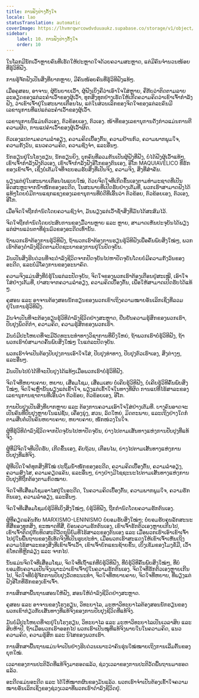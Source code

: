 ```yaml
---
title: ການຟັງຢ່າງຕັ້ງໃຈ
locale: lao
statusTranslation: automatic
coverImage: https://lhvmrqwrcowdvduuaukz.supabase.co/storage/v1/object/public/strapi-uploads/small_cover-educacion-fundamental.webp-2d51a7828a2b1309555be27f7e2a61a0.webp
sidebar:
    label: 10. ການຟັງຢ່າງຕັ້ງໃຈ
    order: 10
---
```

ໃນໂລກມີນັກເວົ້າຫຼາຍຄົນທີ່ເຮັດໃຫ້ປະຫຼາດໃຈດ້ວຍຄວາມສະຫຼາດ, ແຕ່ມີຄົນຈຳນວນໜ້ອຍທີ່ຮູ້ວິທີຟັງ.

ການຮູ້ຈັກຟັງເປັນສິ່ງທີ່ຍາກຫຼາຍ, ມີຄົນໜ້ອຍຄົນທີ່ຮູ້ວິທີຟັງແທ້ໆ.

ເມື່ອຄູສອນ, ອາຈານ, ຜູ້ບັນຍາຍເວົ້າ, ຜູ້ຟັງເບິ່ງຄືວ່າເອົາໃຈໃສ່ຫຼາຍ, ຄືກັບວ່າຕິດຕາມລາຍລະອຽດຂອງແຕ່ລະຄຳເວົ້າຂອງຜູ້ເວົ້າ, ທຸກສິ່ງທຸກຢ່າງເຮັດໃຫ້ເກີດຄວາມຄິດວ່າເຂົາເຈົ້າກຳລັງຟັງ, ວ່າເຂົາເຈົ້າຢູ່ໃນສະພາບເຕືອນໄພ, ແຕ່ໃນສ່ວນເລິກຂອງຈິດໃຈຂອງແຕ່ລະຄົນມີເລຂານຸການທີ່ແປແຕ່ລະຄຳເວົ້າຂອງຜູ້ເວົ້າ.

ເລຂານຸການນີ້ແມ່ນຕົວເອງ, ຕົວຂ້ອຍເອງ, ຕົວເອງ. ໜ້າທີ່ຂອງເລຂານຸການດັ່ງກ່າວແມ່ນການຕີຄວາມຜິດ, ການແປຄຳເວົ້າຂອງຜູ້ເວົ້າຜິດ.

ຕົວເອງແປຕາມຄວາມລຳອຽງ, ຄວາມຄິດເບື້ອງຕົ້ນ, ຄວາມຢ້ານກົວ, ຄວາມພາກພູມໃຈ, ຄວາມກັງວົນ, ແນວຄວາມຄິດ, ຄວາມຊົງຈຳ, ແລະອື່ນໆ.

ນັກຮຽນຢູ່ໃນໂຮງຮຽນ, ນັກຮຽນຍິງ, ບຸກຄົນທີ່ລວມກັນເປັນຜູ້ຟັງທີ່ຟັງ, ບໍ່ໄດ້ຟັງຜູ້ເວົ້າແທ້ໆ, ເຂົາເຈົ້າກຳລັງຟັງຕົວເອງ, ເຂົາເຈົ້າກຳລັງຟັງອີໂກຂອງຕົນເອງ, ອີໂກ MAQUIAVÉLICO ທີ່ຮັກຂອງເຂົາເຈົ້າ, ເຊິ່ງບໍ່ເຕັມໃຈທີ່ຈະຍອມຮັບສິ່ງທີ່ເປັນຈິງ, ຄວາມຈິງ, ສິ່ງທີ່ສຳຄັນ.

ພຽງແຕ່ຢູ່ໃນສະພາບເຕືອນໄພແບບໃໝ່, ດ້ວຍຈິດໃຈທີ່ເກີດຂຶ້ນເອງຕາມທຳມະຊາດທີ່ເປັນອິດສະຫຼະຈາກນ້ຳໜັກຂອງອະດີດ, ໃນສະພາບທີ່ເປີດຮັບຢ່າງເຕັມທີ່, ພວກເຮົາສາມາດຟັງໄດ້ແທ້ໆໂດຍບໍ່ມີການແຊກແຊງຂອງເລຂານຸການທີ່ບໍ່ດີທີ່ເອີ້ນວ່າ ຕົວຂ້ອຍ, ຕົວຂ້ອຍເອງ, ຕົວເອງ, ອີໂກ.

ເມື່ອຈິດໃຈຖືກກຳນົດໂດຍຄວາມຊົງຈຳ, ມັນພຽງແຕ່ເວົ້າຊ້ຳສິ່ງທີ່ມັນໄດ້ສະສົມໄວ້.

ຈິດໃຈຖືກກຳນົດໂດຍປະສົບການຂອງມື້ວານຫຼາຍ ແລະ ຫຼາຍ, ສາມາດເຫັນປະຈຸບັນໄດ້ພຽງແຕ່ຜ່ານແວ່ນຕາທີ່ຂຸ່ນມົວຂອງອະດີດເທົ່ານັ້ນ.

ຖ້າພວກເຮົາຕ້ອງການຮູ້ວິທີຟັງ, ຖ້າພວກເຮົາຕ້ອງການຮຽນຮູ້ວິທີຟັງເພື່ອຄົ້ນພົບສິ່ງໃໝ່ໆ, ພວກເຮົາຕ້ອງດຳລົງຊີວິດຕາມປັດຊະຍາຂອງການຢູ່ໃນປັດຈຸບັນ.

ມັນເປັນສິ່ງຮີບດ່ວນທີ່ຈະດຳລົງຊີວິດຈາກປັດຈຸບັນໄປຫາປັດຈຸບັນໂດຍບໍ່ມີຄວາມກັງວົນຂອງອະດີດ, ແລະບໍ່ມີໂຄງການຂອງອະນາຄົດ.

ຄວາມຈິງແມ່ນສິ່ງທີ່ບໍ່ຮູ້ໃນແຕ່ລະປັດຈຸບັນ, ຈິດໃຈຂອງພວກເຮົາຕ້ອງເຕືອນຢູ່ສະເໝີ, ເອົາໃຈໃສ່ຢ່າງເຕັມທີ່, ປາສະຈາກຄວາມລຳອຽງ, ຄວາມຄິດເບື້ອງຕົ້ນ, ເພື່ອໃຫ້ສາມາດເປີດຮັບໄດ້ແທ້ໆ.

ຄູສອນ ແລະ ອາຈານຕ້ອງສອນນັກຮຽນຂອງພວກເຂົາເຖິງຄວາມໝາຍອັນເລິກເຊິ່ງທີ່ລວມຢູ່ໃນການຮູ້ວິທີຟັງ.

ມັນຈຳເປັນທີ່ຈະຕ້ອງຮຽນຮູ້ວິທີດຳລົງຊີວິດຢ່າງສະຫຼາດ, ຢືນຢັນຄວາມຮູ້ສຶກຂອງພວກເຮົາ, ປັບປຸງພຶດຕິກຳ, ຄວາມຄິດ, ຄວາມຮູ້ສຶກຂອງພວກເຮົາ.

ມັນບໍ່ມີປະໂຫຍດທີ່ຈະມີວັດທະນະທຳທາງວິຊາການທີ່ຍິ່ງໃຫຍ່, ຖ້າພວກເຮົາບໍ່ຮູ້ວິທີຟັງ, ຖ້າພວກເຮົາບໍ່ສາມາດຄົ້ນພົບສິ່ງໃໝ່ໆ ໃນແຕ່ລະປັດຈຸບັນ.

ພວກເຮົາຈຳເປັນຕ້ອງປັບປຸງການເອົາໃຈໃສ່, ປັບປຸງທ່າທາງ, ປັບປຸງຕົວເຮົາເອງ, ສິ່ງຕ່າງໆ, ແລະອື່ນໆ.

ມັນເປັນໄປບໍ່ໄດ້ທີ່ຈະປັບປຸງໄດ້ແທ້ໆເມື່ອພວກເຮົາບໍ່ຮູ້ວິທີຟັງ.

ຈິດໃຈທີ່ຫຍາບຄາຍ, ຫຍາບ, ເສື່ອມໂຊມ, ເສື່ອມເສຍ ບໍ່ເຄີຍຮູ້ວິທີຟັງ, ບໍ່ເຄີຍຮູ້ວິທີຄົ້ນພົບສິ່ງໃໝ່ໆ, ຈິດໃຈເຫຼົ່ານັ້ນພຽງແຕ່ເຂົ້າໃຈ, ພຽງແຕ່ເຂົ້າໃຈໃນທາງທີ່ຜິດ ການແປທີ່ໄຮ້ສາລະຂອງເລຂານຸການຊາຕານທີ່ເອີ້ນວ່າ ຕົວຂ້ອຍ, ຕົວຂ້ອຍເອງ, ອີໂກ.

ການປັບປຸງເປັນສິ່ງທີ່ຍາກຫຼາຍ ແລະ ຕ້ອງການຄວາມເອົາໃຈໃສ່ຢ່າງເຕັມທີ່. ບາງຄົນອາດຈະເປັນຄົນທີ່ປັບປຸງຫຼາຍໃນແຟຊັ່ນ, ເຄື່ອງນຸ່ງ, ສວນ, ລົດໃຫຍ່, ມິດຕະພາບ, ແລະເຖິງຢ່າງໃດກໍ່ຕາມສືບຕໍ່ເປັນຄົນຫຍາບຄາຍ, ຫຍາບຄາຍ, ໜັກໜ່ວງໃນໃຈ.

ຜູ້ທີ່ຮູ້ວິທີດຳລົງຊີວິດຈາກປັດຈຸບັນໄປຫາປັດຈຸບັນ, ຍ່າງໄປຕາມເສັ້ນທາງແຫ່ງການປັບປຸງທີ່ແທ້ຈິງ.

ຜູ້ທີ່ມີຈິດໃຈທີ່ເປີດຮັບ, ເກີດຂຶ້ນເອງ, ຄົບຖ້ວນ, ເຕືອນໄພ, ຍ່າງໄປຕາມເສັ້ນທາງແຫ່ງການປັບປຸງທີ່ແທ້ຈິງ.

ຜູ້ທີ່ເປີດໃຈຕໍ່ທຸກສິ່ງທີ່ໃໝ່ ປະຖິ້ມນ້ຳໜັກຂອງອະດີດ, ຄວາມຄິດເບື້ອງຕົ້ນ, ຄວາມລຳອຽງ, ຄວາມສົງໄສ, ຄວາມຄຽດແຄ້ນ, ແລະອື່ນໆ, ຍ່າງຢ່າງມີໄຊຊະນະໄປຕາມເສັ້ນທາງແຫ່ງການປັບປຸງທີ່ຖືກຕ້ອງຕາມກົດໝາຍ.

ຈິດໃຈທີ່ເສື່ອມໂຊມອາໄສຢູ່ໃນອະດີດ, ໃນຄວາມຄິດເບື້ອງຕົ້ນ, ຄວາມພາກພູມໃຈ, ຄວາມຮັກຕົນເອງ, ຄວາມລຳອຽງ, ແລະອື່ນໆ.

ຈິດໃຈທີ່ເສື່ອມໂຊມບໍ່ຮູ້ວິທີເບິ່ງສິ່ງໃໝ່ໆ, ບໍ່ຮູ້ວິທີຟັງ, ຖືກກຳນົດໂດຍຄວາມຮັກຕົນເອງ.

ຜູ້ທີ່ຄຽດແຄ້ນກັບ MARXISMO-LENINISMO ບໍ່ຍອມຮັບສິ່ງໃໝ່ໆ; ບໍ່ຍອມຮັບຄຸນລັກສະນະທີ່ສີ່ຂອງທຸກສິ່ງ, ຂະໜາດທີ່ສີ່, ຍ້ອນຄວາມຮັກຕົນເອງ, ເຂົາເຈົ້າຮັກຕົວເອງຫຼາຍເກີນໄປ, ເຂົາເຈົ້າຕິດຢູ່ກັບທິດສະດີວັດຖຸນິຍົມທີ່ໄຮ້ສາລະຂອງຕົນເອງ ແລະ ເມື່ອພວກເຮົາເອົາເຂົາເຈົ້າໄປຢູ່ໃນພື້ນຖານຂອງຂໍ້ເທັດຈິງທີ່ເປັນຮູບປະທຳ, ເມື່ອພວກເຮົາສະແດງໃຫ້ເຂົາເຈົ້າເຫັນເຖິງຄວາມໄຮ້ສາລະຂອງສິ່ງທີ່ເຂົາເຈົ້າເວົ້າ, ເຂົາເຈົ້າຍົກແຂນຊ້າຍຂຶ້ນ, ເບິ່ງເຂັມຂອງໂມງຂໍ້ມື, ເວົ້າຂໍໂທດທີ່ຫຼີກລ່ຽງ ແລະ ຈາກໄປ.

ນັ້ນແມ່ນຈິດໃຈທີ່ເສື່ອມໂຊມ, ຈິດໃຈທີ່ເຖົ້າແກ່ທີ່ບໍ່ຮູ້ວິທີຟັງ, ທີ່ບໍ່ຮູ້ວິທີຄົ້ນພົບສິ່ງໃໝ່ໆ, ທີ່ບໍ່ຍອມຮັບຄວາມເປັນຈິງເພາະວ່າເຂົາເຈົ້າຢູ່ໃນຄວາມຮັກຕົນເອງ. ຈິດໃຈທີ່ຮັກຕົວເອງຫຼາຍເກີນໄປ, ຈິດໃຈທີ່ບໍ່ຮູ້ຈັກການປັບປຸງວັດທະນະທຳ, ຈິດໃຈທີ່ຫຍາບຄາຍ, ຈິດໃຈທີ່ຫຍາບ, ທີ່ພຽງແຕ່ຟັງອີໂກທີ່ຮັກຂອງເຂົາເຈົ້າ.

ການສຶກສາພື້ນຖານສອນໃຫ້ຟັງ, ສອນໃຫ້ດຳລົງຊີວິດຢ່າງສະຫຼາດ.

ຄູສອນ ແລະ ອາຈານຂອງໂຮງຮຽນ, ວິທະຍາໄລ, ມະຫາວິທະຍາໄລຕ້ອງສອນນັກຮຽນຂອງພວກເຂົາກ່ຽວກັບເສັ້ນທາງທີ່ແທ້ຈິງຂອງການປັບປຸງຊີວິດທີ່ແທ້ຈິງ.

ມັນບໍ່ມີປະໂຫຍດທີ່ຈະຢູ່ໃນໂຮງຮຽນ, ວິທະຍາໄລ ແລະ ມະຫາວິທະຍາໄລເປັນເວລາສິບ ແລະ ສິບຫ້າປີ, ຖ້າເມື່ອພວກເຮົາອອກໄປ ພວກເຮົາເປັນໝູທີ່ແທ້ຈິງພາຍໃນໃນຄວາມຄິດ, ແນວຄວາມຄິດ, ຄວາມຮູ້ສຶກ ແລະ ນິໄສຂອງພວກເຮົາ.

ການສຶກສາພື້ນຖານແມ່ນຈຳເປັນຢ່າງຮີບດ່ວນເພາະວ່າຄົນຮຸ່ນໃໝ່ໝາຍເຖິງການເລີ່ມຕົ້ນຂອງຍຸກໃໝ່.

ເວລາຂອງການປະຕິວັດທີ່ແທ້ຈິງມາຮອດແລ້ວ, ຊ່ວງເວລາຂອງການປະຕິວັດພື້ນຖານມາຮອດແລ້ວ.

ອະດີດແມ່ນອະດີດ ແລະ ໄດ້ໃຫ້ໝາກຜົນຂອງມັນແລ້ວ. ພວກເຮົາຈຳເປັນຕ້ອງເຂົ້າໃຈຄວາມໝາຍອັນເລິກເຊິ່ງຂອງຊ່ວງເວລາທີ່ພວກເຮົາດຳລົງຊີວິດຢູ່.
